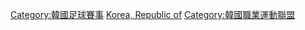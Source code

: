 [[Category:韓國足球賽事|Category:韓國足球賽事]]
[[Category:亞洲各國足球聯賽|Korea, Republic of]]
[[Category:韓國職業運動聯盟|Category:韓國職業運動聯盟]]